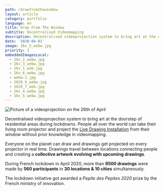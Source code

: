 ```yaml
---
path: /drawfromthewindow
layout: article
category: portfolio
language: en
title: Draw From The Window
subtitle: Decentralised Videomapping
description: Decentralised videoprojection system to bring art at the doorstep of residential areas during lockdowns.
date: '2020-04-01'
image: 26v_5_webw.jpg
priority: 3
embeddedImagesLocal:
  - 26v_2_webw.jpg
  - 26v_3_webw.jpg
  - 26v_1_web.jpg
  - 26v_6_webw.jpg
  - webw-1.jpg
  - 2020_6_webw.jpg
  - 2020_7_web.jpg
  - 26v_4_webw.jpg
  - 26v_5_webw.jpg
---
```


![Picture of a videoprojection on the 26th of April](26v_5_webw.jpg)

<ImageGrid props={props.data.mdx.frontmatter.embeddedImagesLocal} />

Decentralised videoprojection system to bring art at the doorstep of residential areas during lockdowns. People all over the world can take their living room projector and project the [Live Drawing Installation](https://thelivedrawingproject.com) from their window without prior knowledge in videomapping.

Everyone on the planet can draw and drawings get projected on every projector in real time. Drawings travel between locations connecting people and creating a **collective artwork evolving with upcoming drawings**.

During French lockdown in April 2020, more than **9500 drawings** were made by **560 participants** in **30 locations & 10 cities** simultaneously.

The lockdown initiative got awarded a _Pepite des Pepites 2020_ prize by the French ministry of innovation.
